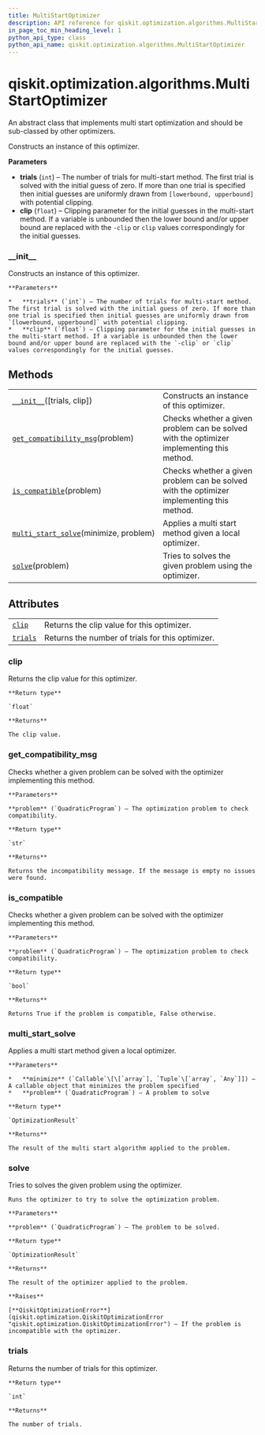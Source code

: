 ```yaml
---
title: MultiStartOptimizer
description: API reference for qiskit.optimization.algorithms.MultiStartOptimizer
in_page_toc_min_heading_level: 1
python_api_type: class
python_api_name: qiskit.optimization.algorithms.MultiStartOptimizer
---
```


<span id="qiskit-optimization-algorithms-multistartoptimizer" />

# qiskit.optimization.algorithms.MultiStartOptimizer

<Class id="qiskit.optimization.algorithms.MultiStartOptimizer" isDedicatedPage={true} github="https://github.com/qiskit-community/qiskit-aqua/tree/stable/0.8/qiskit/optimization/algorithms/multistart_optimizer.py" signature="MultiStartOptimizer(trials=1, clip=100.0)">
  An abstract class that implements multi start optimization and should be sub-classed by other optimizers.

  Constructs an instance of this optimizer.

  **Parameters**

  *   **trials** (`int`) – The number of trials for multi-start method. The first trial is solved with the initial guess of zero. If more than one trial is specified then initial guesses are uniformly drawn from `[lowerbound, upperbound]` with potential clipping.
  *   **clip** (`float`) – Clipping parameter for the initial guesses in the multi-start method. If a variable is unbounded then the lower bound and/or upper bound are replaced with the `-clip` or `clip` values correspondingly for the initial guesses.

  ### \_\_init\_\_

  <Function id="qiskit.optimization.algorithms.MultiStartOptimizer.__init__" signature="__init__(trials=1, clip=100.0)">
    Constructs an instance of this optimizer.

    **Parameters**

    *   **trials** (`int`) – The number of trials for multi-start method. The first trial is solved with the initial guess of zero. If more than one trial is specified then initial guesses are uniformly drawn from `[lowerbound, upperbound]` with potential clipping.
    *   **clip** (`float`) – Clipping parameter for the initial guesses in the multi-start method. If a variable is unbounded then the lower bound and/or upper bound are replaced with the `-clip` or `clip` values correspondingly for the initial guesses.
  </Function>

  ## Methods

  |                                                                                                                                                                                          |                                                                                           |
  | ---------------------------------------------------------------------------------------------------------------------------------------------------------------------------------------- | ----------------------------------------------------------------------------------------- |
  | [`__init__`](#qiskit.optimization.algorithms.MultiStartOptimizer.__init__ "qiskit.optimization.algorithms.MultiStartOptimizer.__init__")(\[trials, clip])                                | Constructs an instance of this optimizer.                                                 |
  | [`get_compatibility_msg`](#qiskit.optimization.algorithms.MultiStartOptimizer.get_compatibility_msg "qiskit.optimization.algorithms.MultiStartOptimizer.get_compatibility_msg")(problem) | Checks whether a given problem can be solved with the optimizer implementing this method. |
  | [`is_compatible`](#qiskit.optimization.algorithms.MultiStartOptimizer.is_compatible "qiskit.optimization.algorithms.MultiStartOptimizer.is_compatible")(problem)                         | Checks whether a given problem can be solved with the optimizer implementing this method. |
  | [`multi_start_solve`](#qiskit.optimization.algorithms.MultiStartOptimizer.multi_start_solve "qiskit.optimization.algorithms.MultiStartOptimizer.multi_start_solve")(minimize, problem)   | Applies a multi start method given a local optimizer.                                     |
  | [`solve`](#qiskit.optimization.algorithms.MultiStartOptimizer.solve "qiskit.optimization.algorithms.MultiStartOptimizer.solve")(problem)                                                 | Tries to solves the given problem using the optimizer.                                    |

  ## Attributes

  |                                                                                                                                    |                                                  |
  | ---------------------------------------------------------------------------------------------------------------------------------- | ------------------------------------------------ |
  | [`clip`](#qiskit.optimization.algorithms.MultiStartOptimizer.clip "qiskit.optimization.algorithms.MultiStartOptimizer.clip")       | Returns the clip value for this optimizer.       |
  | [`trials`](#qiskit.optimization.algorithms.MultiStartOptimizer.trials "qiskit.optimization.algorithms.MultiStartOptimizer.trials") | Returns the number of trials for this optimizer. |

  ### clip

  <Function id="qiskit.optimization.algorithms.MultiStartOptimizer.clip" signature="property clip">
    Returns the clip value for this optimizer.

    **Return type**

    `float`

    **Returns**

    The clip value.
  </Function>

  ### get\_compatibility\_msg

  <Function id="qiskit.optimization.algorithms.MultiStartOptimizer.get_compatibility_msg" signature="abstract get_compatibility_msg(problem)">
    Checks whether a given problem can be solved with the optimizer implementing this method.

    **Parameters**

    **problem** (`QuadraticProgram`) – The optimization problem to check compatibility.

    **Return type**

    `str`

    **Returns**

    Returns the incompatibility message. If the message is empty no issues were found.
  </Function>

  ### is\_compatible

  <Function id="qiskit.optimization.algorithms.MultiStartOptimizer.is_compatible" signature="is_compatible(problem)">
    Checks whether a given problem can be solved with the optimizer implementing this method.

    **Parameters**

    **problem** (`QuadraticProgram`) – The optimization problem to check compatibility.

    **Return type**

    `bool`

    **Returns**

    Returns True if the problem is compatible, False otherwise.
  </Function>

  ### multi\_start\_solve

  <Function id="qiskit.optimization.algorithms.MultiStartOptimizer.multi_start_solve" signature="multi_start_solve(minimize, problem)">
    Applies a multi start method given a local optimizer.

    **Parameters**

    *   **minimize** (`Callable`\[\[`array`], `Tuple`\[`array`, `Any`]]) – A callable object that minimizes the problem specified
    *   **problem** (`QuadraticProgram`) – A problem to solve

    **Return type**

    `OptimizationResult`

    **Returns**

    The result of the multi start algorithm applied to the problem.
  </Function>

  ### solve

  <Function id="qiskit.optimization.algorithms.MultiStartOptimizer.solve" signature="abstract solve(problem)">
    Tries to solves the given problem using the optimizer.

    Runs the optimizer to try to solve the optimization problem.

    **Parameters**

    **problem** (`QuadraticProgram`) – The problem to be solved.

    **Return type**

    `OptimizationResult`

    **Returns**

    The result of the optimizer applied to the problem.

    **Raises**

    [**QiskitOptimizationError**](qiskit.optimization.QiskitOptimizationError "qiskit.optimization.QiskitOptimizationError") – If the problem is incompatible with the optimizer.
  </Function>

  ### trials

  <Function id="qiskit.optimization.algorithms.MultiStartOptimizer.trials" signature="property trials">
    Returns the number of trials for this optimizer.

    **Return type**

    `int`

    **Returns**

    The number of trials.
  </Function>
</Class>


